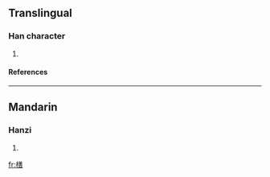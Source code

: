 ==Translingual==
===Han character===
{{Han char|rn=75|rad=木|as=12|sn=16|four=4896<sub>1</sub>|canj=木廿土口 (DTGR), 木廿廿口 (DTTR)}}
# {{defn|Han|sort=木12}}
====References====
{{Han ref|kx=0553.070|dkj=15532|dj=0941.200|hdz=21295.060|uh=6A4F|ud=27215|bh=E9D2|bd=59858}}

----
==Mandarin==
===Hanzi===
{{cmn-hanzi|pin=[[zhǎn]] ([[zhan3]])|wg=chan<sup>3</sup>}}
# {{defn|Mandarin}}

[[fr:橏]]